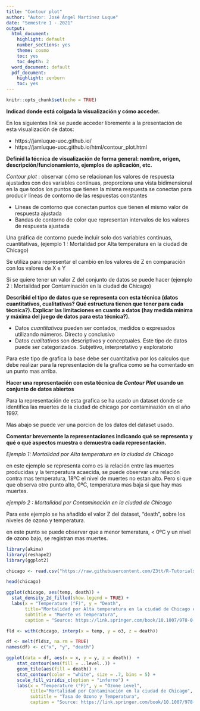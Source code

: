 ```yaml
---
title: "Contour plot"
author: "Autor: José Ángel Martínez Luque"
date: "Semestre 1 - 2021"
output:
  html_document:
    highlight: default
    number_sections: yes
    theme: cosmo
    toc: yes
    toc_depth: 2
  word_document: default
  pdf_document:
    highlight: zenburn
    toc: yes
---
```


```r
knitr::opts_chunk$set(echo = TRUE)
```

**Indicad donde está colgada la visualización y cómo  acceder.**

En los siguientes link se puede acceder libremente a la presentación de esta visualización de datos:

- https://jamluque-uoc.github.io/
- https://jamluque-uoc.github.io/html/contour_plot.html

**Definid la técnica de visualización de forma general: nombre, origen, descripción/funcionamiento, ejemplos de aplicación, etc.**

*Contour plot* :  observar cómo se relacionan los valores de respuesta ajustados con dos variables continuas, proporciona una vista bidimensional en la que todos los puntos que tienen la misma respuesta se conectan para producir líneas de contorno de las respuestas constantes

- Líneas de contorno que conectan puntos que tienen el mismo valor de respuesta ajustada
- Bandas de contorno de color que representan intervalos de los valores de respuesta ajustada

Una gráfica de contorno puede incluir solo dos variables continuas, cuantitativas, (ejemplo 1 : Mortalidad por Alta temperatura en la ciudad de Chicago)

Se utiliza para representar el cambio en los valores de Z en comparación con los valores de X e Y

Si se quiere tener un valor Z del conjunto de datos se puede hacer (ejemplo 2 : Mortalidad por Contaminación en la ciudad de Chicago)

**Describid el tipo de datos que se representa con esta técnica (datos cuantitativos, cualitativas? Qué estructura tienen que tener para cada técnica?). Explicar las limitaciones en cuanto a datos (hay medida mínima y máxima del juego de datos para esta técnica?).**

- Datos *cuantitativos* pueden ser contados, medidos o expresados utilizando números. Directo y conclusivo
- Datos *cualitativos* son descriptivos y conceptuales. Este tipo de datos puede ser categorizados. Subjetivo, interpretativo y exploratorio

Para este tipo de grafica la base debe ser cuantitativa por los calculos que debe realizar para la representación de la grafica como se ha comentado en un punto mas arriba.


**Hacer una representación con esta técnica de *Contour Plot* usando un conjunto de datos abiertos**

Para la representación de esta grafica se ha usado un dataset donde se identifica las muertes de la ciudad de chicago por contaminazión en el año 1997.

Mas abajo se puede ver una porcion de los datos del dataset usado.


**Comentar brevemente la representaciones indicando qué se representa y qué o qué aspectos muestra o demuestra cada representación.**

*Ejemplo 1: Mortalidad por Alta temperatura en la ciudad de Chicago*

en este ejemplo se representa como es la relación entre las muertes producidas y la temperatura acaecida, se puede observar una relación contra mas temperatura, 18ºC el nivel de muertes no estan alto. Pero si que que observa otro punto alto, 0ºC, temperatura mas baja si que hay mas muertes.

*ejemplo 2 : Mortalidad por Contaminación en la ciudad de Chicago*

Para este ejemplo se ha añadido el valor Z del dataset, "death", sobre los niveles de ozono y temperatura.

en este punto se puede observar que a menor temeratura, < 0ºC y un nivel de ozono bajo, se registran mas muertes.


```r
library(akima)
library(reshape2)
library(ggplot2)
```

```r
chicago <- read.csv("https://raw.githubusercontent.com/Z3tt/R-Tutorials/master/ggplot2/chicago-nmmaps.csv")
```

```r
head(chicago)
```

```r
ggplot(chicago, aes(temp, death)) +
  stat_density_2d_filled(show.legend = TRUE) +
  labs(x = "Temperature (°F)", y = "Death",
       title="Mortalidad por Alta temperatura en la ciudad de Chicago en 1997", 
       subtitle = "Muerte vs Temperatura", 
       caption = "Source: https://link.springer.com/book/10.1007/978-0-387-78167-9")
```

```r
fld <- with(chicago, interp(x = temp, y = o3, z = death))

df <- melt(fld$z, na.rm = TRUE)
names(df) <- c("x", "y", "death")

ggplot(data = df, aes(x = x, y = y, z = death))  +
    stat_contour(aes(fill = ..level..)) +      
    geom_tile(aes(fill = death)) +  
    stat_contour(color = "white", size = .7, bins = 5) +
    scale_fill_viridis_c(option = "inferno") +
    labs(x = "Temperature (°F)", y = "Ozone Level", 
         title="Mortalidad por Contaminación en la ciudad de Chicago", 
         subtitle = "Tasa de Ozono y Temperatura", 
         caption = "Source: https://link.springer.com/book/10.1007/978-0-387-78167-9")
    
```
